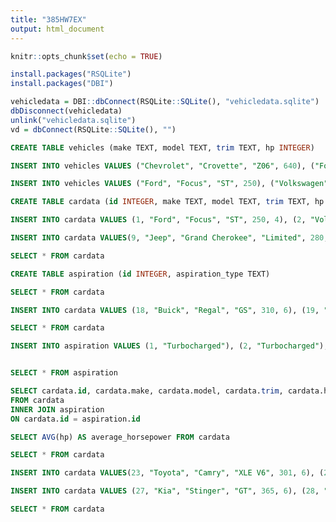 ```yaml
---
title: "385HW7EX"
output: html_document
---
```


```r
knitr::opts_chunk$set(echo = TRUE)
```
```r
install.packages("RSQLite")
install.packages("DBI")
```


```r
vehicledata = DBI::dbConnect(RSQLite::SQLite(), "vehicledata.sqlite")
dbDisconnect(vehicledata)
unlink("vehicledata.sqlite")
vd = dbConnect(RSQLite::SQLite(), "")
```

```sql
CREATE TABLE vehicles (make TEXT, model TEXT, trim TEXT, hp INTEGER)
```
```sql
INSERT INTO vehicles VALUES ("Chevrolet", "Crovette", "Z06", 640), ("Ford","Mustang", "GT", 480), ("Mazda", "Miata", "RF", 185)
```


```sql
INSERT INTO vehicles VALUES ("Ford", "Focus", "ST", 250), ("Volkswagen", "Golf", "GTI", "220"), ("Dodge", "Challenger", "ScatPak", 485), ("Dodge", "Challenger", "Hellcat", 707), ("Dodge", "Challenger", "Hellcat Redeye", 797), ("Jeep", "Grand Cherokee", "TrackHawk", 707), ("Honda", "Civic", "Si", 202), ("Honda", "Civic", "Type R", 303)
```
```sql
CREATE TABLE cardata (id INTEGER, make TEXT, model TEXT, trim TEXT, hp INTEGER, cylinders INTEGER)
```


```sql
INSERT INTO cardata VALUES (1, "Ford", "Focus", "ST", 250, 4), (2, "Volkswagen", "Golf", "GTI", "220", 4), (3, "Dodge", "Challenger", "ScatPak", 485,8), (4, "Dodge", "Challenger", "Hellcat", 707,8), (5, "Dodge", "Challenger", "Hellcat Redeye", 797,8), (6, "Jeep", "Grand Cherokee", "TrackHawk", 707,8), (7, "Honda", "Civic", "Si", 202,4), (8, "Honda", "Civic", "Type R", 303,4)

```
```sql
INSERT INTO cardata VALUES(9, "Jeep", "Grand Cherokee", "Limited", 280, 6), (10, "Jeep", "Wrangler", "Unlimited", 280, 6), (11, "Chevrolet", "Camaro","ZL1", 650, 8), (12, "Chevrolet", "Camaro", "SS", 455, 8), (13, "Dodge", "Challenger", "GT", 305, 6),(14, "Ford","Mustang", "GT350", 528, 8), (15, "Audi", "RS3", "RS3", 394, 5), (16, "Audi", "RS5", "RS5", 444, 6), (17, "Chevrolet", "Equinox","Premier", 165, 4)
```

```sql
SELECT * FROM cardata
```

```sql
CREATE TABLE aspiration (id INTEGER, aspiration_type TEXT)
```

```sql
SELECT * FROM cardata

```

```sql
INSERT INTO cardata VALUES (18, "Buick", "Regal", "GS", 310, 6), (19, "Buick", "Enclave", "Premier", 310, 6), (20, "Cadillac", "CTS", "V", 640, 8), (21, "Cadillac", "ATS", "V", 464, 6), (22, "Chevrolet", "SS", "NA", 415, 8)
```
```sql
SELECT * FROM cardata

```



```sql
INSERT INTO aspiration VALUES (1, "Turbocharged"), (2, "Turbocharged"), (3, "NA"), (4, "Supercharged"), (5, "Supercharged"), (6, "Supercharged"), (7, "NA"), (8, "Turbocharged"), (9, "NA"), (10, "NA"), (11, "Supercharged"), (12, "NA"), (13, "NA"), (14, "NA"), (15, "Turbocharged"), (16, "NA"),(17,"NA")
```
```r
```

```sql
SELECT * FROM aspiration
```

```sql
SELECT cardata.id, cardata.make, cardata.model, cardata.trim, cardata.hp, cardata.cylinders,aspiration.aspiration_type
FROM cardata
INNER JOIN aspiration
ON cardata.id = aspiration.id
```
```sql
SELECT AVG(hp) AS average_horsepower FROM cardata

```
```sql
SELECT * FROM cardata

```



```sql
INSERT INTO cardata VALUES(23, "Toyota", "Camry", "XLE V6", 301, 6), (24, "Toyota", "Land Cruiser", "NA", 381, 8), (25, "Toyota", "4Runner", "Base", 270, 6), (26, "Cadillac", "Escalade", "Premium Luxury", 420, 8)
```

```sql
INSERT INTO cardata VALUES (27, "Kia", "Stinger", "GT", 365, 6), (28, "Genesis", "G70", "Top", 365, 6)
```

```sql
SELECT * FROM cardata
```

